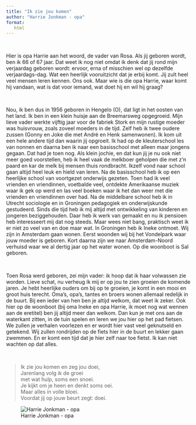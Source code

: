 ```yaml
---
title: "Ik zie jou komen"
author: "Harrie Jonkman - opa"
format:
   html
---
```


<br>

Hier is opa Harrie aan het woord, de vader van Rosa. Als jij geboren wordt, ben ik 66 of 67 jaar. Dat weet ik nog niet omdat ik denk dat jij rond mijn verjaardag geboren wordt: ervoor, erna of misschien wel op dezelfde verjaardags-dag. Wat een heerlijk vooruitzicht dat je erbij komt. Jij zult heel veel mensen leren kennen. Ons ook. Maar wie is die opa Harrie, waar komt hij vandaan, wat is dat voor iemand, wat doet hij en wil hij graag?

<br>

Nou, ik ben dus in 1956 geboren in Hengelo (O), dat ligt in het oosten van het land. Ik ben in een klein huisje aan de Breemarsweg opgegroeid. Mijn lieve vader werkte vijftig jaar voor de fabriek Stork en mijn rustige moeder was huisvrouw, zoals zoveel moeders in de tijd. Zelf heb ik twee oudere zussen (Gonny en Joke die met André en Henk samenwonen). Ik kom uit een hele andere tijd dan waarin jij opgroeit. Ik had op de kleuterschool les van nonnen en daarna ben ik naar een basisschool met alleen maar jongens gegaan. Dat had je toen nog. Als klein jochie, en dat kun jij je nu ook niet meer goed voorstellen, heb ik heel vaak de melkboer geholpen die met z'n paard en kar de melk bij mensen thuis rondbracht. Ikzelf vond naar school gaan altijd heel leuk en hield van leren. Na de basisschool heb ik op een heerlijke school van voortgezet onderwijs gezeten. Toen had ik veel vrienden en vriendinnen, voetbalde veel, ontdekte Amerikaanse muziek waar ik gek op werd en las veel boeken waar ik het dan weer met die vrienden en vriendinnen over had. Na de middelbare school heb ik in Utrecht sociologie en in Groningen pedagogiek en onderwijskunde gestudeerd. Sinds die tijd heb ik mij altijd met ontwikkeling van kinderen en jongeren beziggehouden. Daar heb ik werk van gemaakt en nu ik pensioen heb interesseert mij dat nog steeds. Maar wees niet bang, praktisch weet ik er niet zo veel van en doe maar wat. In Groningen heb ik Ineke ontmoet. Wij zijn in Amsterdam gaan wonen. Eerst woonden wij bij het Vondelpark waar jouw moeder is geboren. Kort daarna zijn we naar Amsterdam-Noord verhuisd waar we al dertig jaar op het water wonen. Op die woonboot is Sal geboren.

<br>

Toen Rosa werd geboren, zei mijn vader: ik hoop dat ik haar volwassen zie worden. Lieve schat, nu verheug ík mij er op jou te zien groeien de komende jaren. Je hebt heerlijke ouders om bij op te groeien, je komt in een mooi en groot huis terecht. Oma's, opa's, tantes en broers wonen allemaal redelijk in de buurt. Bij een ieder van hen ben je altijd welkom, dat weet ik zeker. Ook hier op de woonboot (bij oma Ineke en opa Harrie, ik moet nog wat wennen aan de eretitel) ben jij altijd meer dan welkom. Dan kun je met ons aan de waterkant zitten, in de tuin spelen en leren we jou hier op het pad fietsen. We zullen je verhalen voorlezen en er wordt hier vast veel geknutseld en getekend. Wij zullen rondrijden op de fiets hier in de buurt en lekker gaan zwemmen. En er komt een tijd dat je hier zelf naar toe fietst. Ik kan niet wachten op dat alles.

<br>

> Ik zie jou komen en zeg jou doei,    
Jarenlang volg ik de groei    
met wat hulp, soms een snoei.    
Je kijkt om je heen en denkt soms oei.    
Maar alles in volle bloei.    
Voordat jij op jouw beurt zegt: doei.   


![Harrie Jonkman - opa](images/harrie.jpg)
